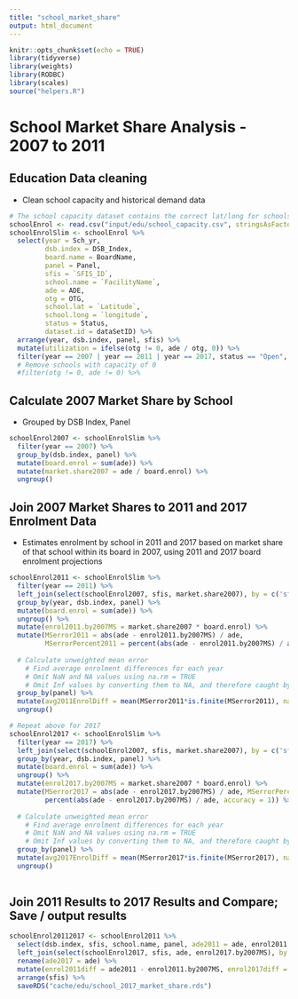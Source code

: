 ```yaml
---
title: "school_market_share"
output: html_document
---
```


```r
knitr::opts_chunk$set(echo = TRUE)
library(tidyverse)
library(weights)
library(RODBC)
library(scales)
source("helpers.R")
```

# School Market Share Analysis - 2007 to 2011
## Education Data cleaning
 
- Clean school capacity and historical demand data

```r
# The school capacity dataset contains the correct lat/long for schools
schoolEnrol <- read.csv("input/edu/school_capacity.csv", stringsAsFactors = FALSE)
schoolEnrolSlim <- schoolEnrol %>%
  select(year = Sch_yr, 
         dsb.index = DSB_Index, 
         board.name = BoardName, 
         panel = Panel, 
         sfis = `SFIS_ID`,
         school.name = `FacilityName`, 
         ade = ADE,
         otg = OTG, 
         school.lat = `Latitude`, 
         school.long = `longitude`, 
         status = Status, 
         dataset.id = dataSetID) %>%
  arrange(year, dsb.index, panel, sfis) %>%
  mutate(utilization = ifelse(otg != 0, ade / otg, 0)) %>%
  filter(year == 2007 | year == 2011 | year == 2017, status == "Open", dataset.id == 2)
  # Remove schools with capacity of 0
  #filter(otg != 0, ade != 0) %>%

```

## Calculate 2007 Market Share by School
- Grouped by DSB Index, Panel

```r
schoolEnrol2007 <- schoolEnrolSlim %>%
  filter(year == 2007) %>%
  group_by(dsb.index, panel) %>%
  mutate(board.enrol = sum(ade)) %>%
  mutate(market.share2007 = ade / board.enrol) %>%
  ungroup()
```

## Join 2007 Market Shares to 2011 and 2017 Enrolment Data
- Estimates enrolment by school in 2011 and 2017 based on market share of that school within its board in 2007, using 2011 and 2017 board enrolment projections

```r
schoolEnrol2011 <- schoolEnrolSlim %>%
  filter(year == 2011) %>%
  left_join(select(schoolEnrol2007, sfis, market.share2007), by = c('sfis')) %>%
  group_by(year, dsb.index, panel) %>%
  mutate(board.enrol = sum(ade)) %>%
  ungroup() %>%
  mutate(enrol2011.by2007MS = market.share2007 * board.enrol) %>%
  mutate(MSerror2011 = abs(ade - enrol2011.by2007MS) / ade, 
         MSerrorPercent2011 = percent(abs(ade - enrol2011.by2007MS) / ade, accuracy = 1)) %>%
  
  # Calculate unweighted mean error
    # Find average enrolment differences for each year
    # Omit NaN and NA values using na.rm = TRUE
    # Omit Inf values by converting them to NA, and therefore caught by na.rm = TRUE
  group_by(panel) %>%
  mutate(avg2011EnrolDiff = mean(MSerror2011*is.finite(MSerror2011), na.rm = TRUE)) %>%
  ungroup()

# Repeat above for 2017
schoolEnrol2017 <- schoolEnrolSlim %>%
  filter(year == 2017) %>%
  left_join(select(schoolEnrol2007, sfis, market.share2007), by = c('sfis')) %>%
  group_by(year, dsb.index, panel) %>%
  mutate(board.enrol = sum(ade)) %>%
  ungroup() %>%
  mutate(enrol2017.by2007MS = market.share2007 * board.enrol) %>%
  mutate(MSerror2017 = abs(ade - enrol2017.by2007MS) / ade, MSerrorPercent2017 = 
         percent(abs(ade - enrol2017.by2007MS) / ade, accuracy = 1)) %>%
  
  # Calculate unweighted mean error
    # Find average enrolment differences for each year
    # Omit NaN and NA values using na.rm = TRUE
    # Omit Inf values by converting them to NA, and therefore caught by na.rm = TRUE
  group_by(panel) %>%
  mutate(avg2017EnrolDiff = mean(MSerror2017*is.finite(MSerror2017), na.rm = TRUE)) %>%
  ungroup()
  
```

## Join 2011 Results to 2017 Results and Compare; Save / output results

```r
schoolEnrol20112017 <- schoolEnrol2011 %>%
  select(dsb.index, sfis, school.name, panel, ade2011 = ade, enrol2011.by2007MS) %>%
  left_join(select(schoolEnrol2017, sfis, ade, enrol2017.by2007MS), by = c('sfis')) %>%
  rename(ade2017 = ade) %>%
  mutate(enrol2011diff = ade2011 - enrol2011.by2007MS, enrol2017diff = ade2017 - enrol2017.by2007MS) %>%
  arrange(sfis) %>%
  saveRDS("cache/edu/school_2017_market_share.rds")

```